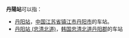 '''丹陽站'''可以指：

*[[丹阳站|丹阳站]]，[[中国|中国]][[江苏省|江苏省]][[镇江市|镇江市]][[丹阳市|丹阳市]]的车站。
*[[丹阳站_(忠清北道)|丹阳站 (忠清北道)]]，[[韩国|韩国]][[忠清北道|忠清北道]][[丹阳郡|丹阳郡]]的车站

{{disambig|Cat=三字車站名消歧義}}